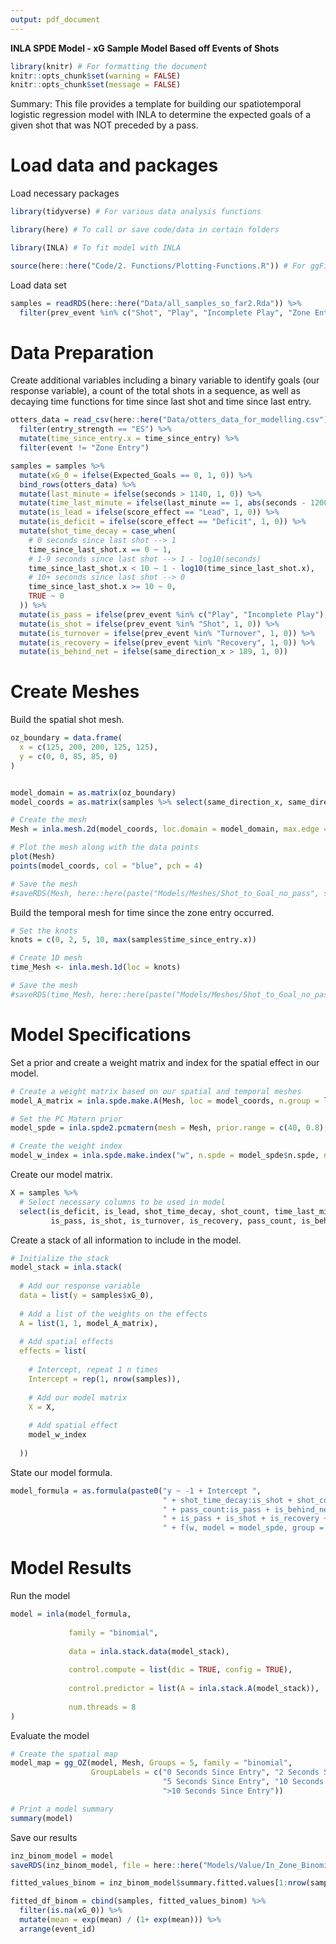 ```yaml
---
output: pdf_document
---
```


\centering
\Huge

**INLA SPDE Model - xG Sample Model Based off Events of Shots**

\raggedright

\rule{\textwidth}{1.5pt}
\small

```r
library(knitr) # For formatting the document
knitr::opts_chunk$set(warning = FALSE)
knitr::opts_chunk$set(message = FALSE)
```

Summary: This file provides a template for building our spatiotemporal logistic regression model with INLA to determine the expected goals of a given shot that was NOT preceded by a pass.


# Load data and packages

Load necessary packages

```r
library(tidyverse) # For various data analysis functions

library(here) # To call or save code/data in certain folders

library(INLA) # To fit model with INLA

source(here::here("Code/2. Functions/Plotting-Functions.R")) # For ggField2 function
```

Load data set

```r
samples = readRDS(here::here("Data/all_samples_so_far2.Rda")) %>%
  filter(prev_event %in% c("Shot", "Play", "Incomplete Play", "Zone Entry", "Turnover", "Recovery"))
```


# Data Preparation

Create additional variables including a binary variable to identify goals (our response variable), a count of the total shots in a sequence, as well as decaying time functions for time since last shot and time since last entry.

```r

otters_data = read_csv(here::here("Data/otters_data_for_modelling.csv")) %>%
  filter(entry_strength == "ES") %>%
  mutate(time_since_entry.x = time_since_entry) %>%
  filter(event != "Zone Entry")

samples = samples %>%
  mutate(xG_0 = ifelse(Expected_Goals == 0, 1, 0)) %>%
  bind_rows(otters_data) %>%
  mutate(last_minute = ifelse(seconds > 1140, 1, 0)) %>%
  mutate(time_last_minute = ifelse(last_minute == 1, abs(seconds - 1200), 0)) %>%
  mutate(is_lead = ifelse(score_effect == "Lead", 1, 0)) %>%
  mutate(is_deficit = ifelse(score_effect == "Deficit", 1, 0)) %>%
  mutate(shot_time_decay = case_when(
    # 0 seconds since last shot --> 1
    time_since_last_shot.x == 0 ~ 1,
    # 1-9 seconds since last shot --> 1 - log10(seconds)
    time_since_last_shot.x < 10 ~ 1 - log10(time_since_last_shot.x),
    # 10+ seconds since last shot --> 0
    time_since_last_shot.x >= 10 ~ 0,
    TRUE ~ 0
  )) %>%
  mutate(is_pass = ifelse(prev_event %in% c("Play", "Incomplete Play"), 1, 0)) %>%
  mutate(is_shot = ifelse(prev_event %in% "Shot", 1, 0)) %>%
  mutate(is_turnover = ifelse(prev_event %in% "Turnover", 1, 0)) %>%
  mutate(is_recovery = ifelse(prev_event %in% "Recovery", 1, 0)) %>%
  mutate(is_behind_net = ifelse(same_direction_x > 189, 1, 0))
```


# Create Meshes

Build the spatial shot mesh.

```r
oz_boundary = data.frame(
  x = c(125, 200, 200, 125, 125),
  y = c(0, 0, 85, 85, 0)
)


model_domain = as.matrix(oz_boundary)
model_coords = as.matrix(samples %>% select(same_direction_x, same_direction_y))

# Create the mesh
Mesh = inla.mesh.2d(model_coords, loc.domain = model_domain, max.edge = c(15, 12), offset = c(1,2), cutoff = 8)

# Plot the mesh along with the data points
plot(Mesh)
points(model_coords, col = "blue", pch = 4)

# Save the mesh
#saveRDS(Mesh, here::here(paste("Models/Meshes/Shot_to_Goal_no_pass", strength, "Shot_Mesh.Rda", sep = "_")))
```

Build the temporal mesh for time since the zone entry occurred.

```r
# Set the knots
knots = c(0, 2, 5, 10, max(samples$time_since_entry.x))

# Create 1D mesh
time_Mesh <- inla.mesh.1d(loc = knots)

# Save the mesh
#saveRDS(time_Mesh, here::here(paste("Models/Meshes/Shot_to_Goal_no_pass", strength, "Time_Mesh.Rda", sep = "_")))
```



# Model Specifications

Set a prior and create a weight matrix and index for the spatial effect in our model.

```r
# Create a weight matrix based on our spatial and temporal meshes
model_A_matrix = inla.spde.make.A(Mesh, loc = model_coords, n.group = length(knots), group = samples$time_since_entry.x, group.mesh = time_Mesh)

# Set the PC Matern prior
model_spde = inla.spde2.pcmatern(mesh = Mesh, prior.range = c(40, 0.8), prior.sigma = c(0.5, 0.5))

# Create the weight index
model_w_index = inla.spde.make.index("w", n.spde = model_spde$n.spde, n.group = length(knots))
```

Create our model matrix.

```r
X = samples %>%
  # Select necessary columns to be used in model
  select(is_deficit, is_lead, shot_time_decay, shot_count, time_last_minute, last_minute, 
         is_pass, is_shot, is_turnover, is_recovery, pass_count, is_behind_net)
```

Create a stack of all information to include in the model.

```r
# Initialize the stack
model_stack = inla.stack(
  
  # Add our response variable
  data = list(y = samples$xG_0), 
  
  # Add a list of the weights on the effects
  A = list(1, 1, model_A_matrix),
  
  # Add spatial effects
  effects = list(
    
    # Intercept, repeat 1 n times
    Intercept = rep(1, nrow(samples)),
    
    # Add our model matrix
    X = X,
    
    # Add spatial effect
    model_w_index
    
  ))
```

State our model formula.

```r
model_formula = as.formula(paste0("y ~ -1 + Intercept ", 
                                  " + shot_time_decay:is_shot + shot_count + is_lead + is_deficit + time_last_minute + last_minute",
                                  " + pass_count:is_pass + is_behind_net",
                                  " + is_pass + is_shot + is_recovery + is_turnover",
                                  " + f(w, model = model_spde, group = w.group, control.group = list(model = 'ar1'))"))
```


# Model Results

Run the model

```r
model = inla(model_formula, 
             
             family = "binomial",
             
             data = inla.stack.data(model_stack),
             
             control.compute = list(dic = TRUE, config = TRUE),
             
             control.predictor = list(A = inla.stack.A(model_stack)),
             
             num.threads = 8
)
```

Evaluate the model

```r
# Create the spatial map
model_map = gg_OZ(model, Mesh, Groups = 5, family = "binomial",
                  GroupLabels = c("0 Seconds Since Entry", "2 Seconds Since Entry", 
                                  "5 Seconds Since Entry", "10 Seconds Since Entry",
                                  ">10 Seconds Since Entry"))

# Print a model summary
summary(model)
```

Save our results

```r
inz_binom_model = model
saveRDS(inz_binom_model, file = here::here("Models/Value/In_Zone_Binomial_Model.Rda"))
```

```r
fitted_values_binom = inz_binom_model$summary.fitted.values[1:nrow(samples),]

fitted_df_binom = cbind(samples, fitted_values_binom) %>%
  filter(is.na(xG_0)) %>%
  mutate(mean = exp(mean) / (1+ exp(mean))) %>%
  arrange(event_id)



```



